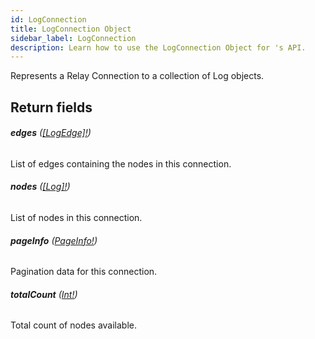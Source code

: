 ```yaml
---
id: LogConnection
title: LogConnection Object
sidebar_label: LogConnection
description: Learn how to use the LogConnection Object for 's API.
---
```


Represents a Relay Connection to a collection of Log objects.

## Return fields

###### <b>edges</b> ([[LogEdge]!](api/schema/object/LogEdge.mdx))

List of edges containing the nodes in this connection.

###### <b>nodes</b> ([[Log]!](api/schema/object/Log.mdx))

List of nodes in this connection.

###### <b>pageInfo</b> ([PageInfo!](api/schema/object/PageInfo.mdx))

Pagination data for this connection.

###### <b>totalCount</b> ([Int!](api/schema/scalar/Int.mdx))

Total count of nodes available.
